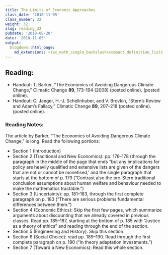 ```yaml
---
title: The Limits of Economic Approaches
class_date: '2018-11-05'
class_number: 32
weight: 32
slug: reading_32
pubdate: '2018-08-20'
date: '2018-11-05'
output:
  blogdown::html_page:
    md_extensions: +tex_math_single_backslash+compact_definition_lists
---
```

## Reading:

* Handout: T. Barker, "The Economics of Avoiding Dangerous Climate Change," Climatic Change **89**, 173--194 (2008) (posted online). (posted online).
* Handout: C. Jaeger, H.-J. Schellnhuber, and V. Brovkin, "Stern's Review and Adam's Fallacy," Climatic Change **89**, 207--218 (posted online). (posted online).

### Reading Notes:

The article by Barker, "The Economics of Avoiding Dangerous Climate Change," is long. Read the following portions:

* Section 1 (Introduction)
* Section 2 (Traditional and New Economics): pp. 176--178 (through the paragraph in the middle of the page that ends "\dots but any implications for policy are heavily qualified and extensive lists are given of the dangers that are not or cannot be monetised,' and the single paragraph that starts at the bottom of p. 179 ("Contrast also the pre-Stern traditional conclusion \dots assumptions about human welfare and behaviour needed to make the mathematics tractable.")
* Section 3 (Uncertainty): pp. 181--183, through the first complete paragraph on p. 183 ("There are serious problems \dots fundamental differences between them.")
* Section 4 (Economic Ethics): Skip the first few pages, which summarize arguments about discounting that we already covered in previous classes. Read pp. 185--187, starting at the bottom of p. 185 with "Justice as a theory of ethics" and reading through the end of the section.
* Section 5 (Engineering and History). Skip this section.
* Section 6  (Social Choice): read pp. 189--190. Read through the first complete paragraph on p. 190 ("In theory \dots adaptation investments.")
* Section 7 (Toward a New Economics): Read this whole section.
